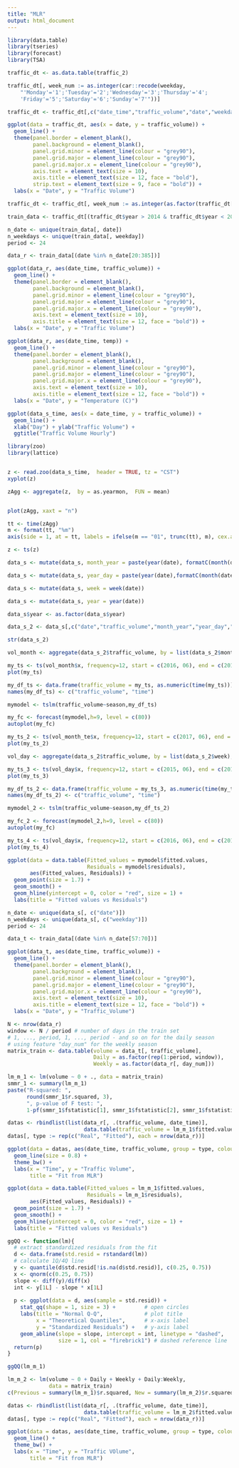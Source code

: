 ```yaml
---
title: "MLR"
output: html_document
---
```


```r
library(data.table)
library(tseries)
library(forecast)
library(TSA)
```

```r
traffic_dt <- as.data.table(traffic_2)

traffic_dt[, week_num := as.integer(car::recode(weekday,
    "'Monday'='1';'Tuesday'='2';'Wednesday'='3';'Thursday'='4';
    'Friday'='5';'Saturday'='6';'Sunday'='7'"))]

traffic_dt <- traffic_dt[,c("date_time","traffic_volume","date","weekday","year","temp")]
```

```r
ggplot(data = traffic_dt, aes(x = date, y = traffic_volume)) +
  geom_line() + 
  theme(panel.border = element_blank(),
        panel.background = element_blank(),
        panel.grid.minor = element_line(colour = "grey90"),
        panel.grid.major = element_line(colour = "grey90"),
        panel.grid.major.x = element_line(colour = "grey90"),
        axis.text = element_text(size = 10),
        axis.title = element_text(size = 12, face = "bold"),
        strip.text = element_text(size = 9, face = "bold")) +
  labs(x = "Date", y = "Traffic Volume")
```
```r
traffic_dt <- traffic_dt[, week_num := as.integer(as.factor(traffic_dt[, weekday]))]
```

```r
train_data <- traffic_dt[(traffic_dt$year > 2014 & traffic_dt$year < 2018)]

n_date <- unique(train_data[, date])
n_weekdays <- unique(train_data[, weekday])
period <- 24

data_r <- train_data[(date %in% n_date[20:385])]
```

```r
ggplot(data_r, aes(date_time, traffic_volume)) +
  geom_line() +
  theme(panel.border = element_blank(),
        panel.background = element_blank(),
        panel.grid.minor = element_line(colour = "grey90"),
        panel.grid.major = element_line(colour = "grey90"),
        panel.grid.major.x = element_line(colour = "grey90"),
        axis.text = element_text(size = 10),
        axis.title = element_text(size = 12, face = "bold")) +
  labs(x = "Date", y = "Traffic Volume")
```

```r
ggplot(data_r, aes(date_time, temp)) +
  geom_line() +
  theme(panel.border = element_blank(),
        panel.background = element_blank(),
        panel.grid.minor = element_line(colour = "grey90"),
        panel.grid.major = element_line(colour = "grey90"),
        panel.grid.major.x = element_line(colour = "grey90"),
        axis.text = element_text(size = 10),
        axis.title = element_text(size = 12, face = "bold")) +
  labs(x = "Date", y = "Temperature (C)")
```



```r
ggplot(data_s_time, aes(x = date_time, y = traffic_volume)) +
  geom_line() +
  xlab("Day") + ylab("Traffic Volume") +
  ggtitle("Traffic Volume Hourly")
```

```r
library(zoo)
library(lattice)


z <- read.zoo(data_s_time,  header = TRUE, tz = "CST")
xyplot(z)

zAgg <- aggregate(z,  by = as.yearmon,  FUN = mean)


plot(zAgg, xaxt = "n")

tt <- time(zAgg)
m <- format(tt, "%m")
axis(side = 1, at = tt, labels = ifelse(m == "01", trunc(tt), m), cex.axis = .7)
```

```r
z <- ts(z)
```

```r
data_s <- mutate(data_s, month_year = paste(year(date), formatC(month(date), width = 2, flag = "0")))

data_s <- mutate(data_s, year_day = paste(year(date),formatC(month(date), width = 2, flag = "0"), formatC(day(date),width = 2, flag = "0")))

data_s <- mutate(data_s, week = week(date))

data_s <- mutate(data_s, year = year(date))

data_s$year <- as.factor(data_s$year)

data_s_2 <- data_s[,c("date","traffic_volume","month_year","year_day","week","year")]

str(data_s_2)
```
```r
vol_month <- aggregate(data_s_2$traffic_volume, by = list(data_s_2$month_year), FUN = function(x) mean(x, na.rm=T))

my_ts <- ts(vol_month$x, frequency=12, start = c(2016, 06), end = c(2017, 06))
plot(my_ts)
```
```r
my_df_ts <- data.frame(traffic_volume = my_ts, as.numeric(time(my_ts)))
names(my_df_ts) <- c("traffic_volume", "time")

mymodel <- tslm(traffic_volume~season,my_df_ts)

my_fc <- forecast(mymodel,h=9, level = c(80))
autoplot(my_fc)

my_ts_2 <- ts(vol_month_te$x, frequency=12, start = c(2017, 06), end = c(2018, 03))
plot(my_ts_2)
```

```r
vol_day <- aggregate(data_s_2$traffic_volume, by = list(data_s_2$week), FUN = function(x) mean(x, na.rm=T))

my_ts_3 <- ts(vol_day$x, frequency=12, start = c(2015, 06), end = c(2017, 06))
plot(my_ts_3)

my_df_ts_2 <- data.frame(traffic_volume = my_ts_3, as.numeric(time(my_ts_3)))
names(my_df_ts_2) <- c("traffic_volume", "time")

mymodel_2 <- tslm(traffic_volume~season,my_df_ts_2)

my_fc_2 <- forecast(mymodel_2,h=9, level = c(80))
autoplot(my_fc)

my_ts_4 <- ts(vol_day$x, frequency=12, start = c(2016, 06), end = c(2018, 03))
plot(my_ts_4)
```

```r
ggplot(data = data.table(Fitted_values = mymodel$fitted.values,
                         Residuals = mymodel$residuals),
       aes(Fitted_values, Residuals)) +
  geom_point(size = 1.7) +
  geom_smooth() +
  geom_hline(yintercept = 0, color = "red", size = 1) +
  labs(title = "Fitted values vs Residuals")
```
```r

n_date <- unique(data_s[, c("date")])
n_weekdays <- unique(data_s[, c("weekday")])
period <- 24
```

```r
data_t <- train_data[(date %in% n_date[57:70])]

ggplot(data_t, aes(date_time, traffic_volume)) +
  geom_line() +
  theme(panel.border = element_blank(),
        panel.background = element_blank(),
        panel.grid.minor = element_line(colour = "grey90"),
        panel.grid.major = element_line(colour = "grey90"),
        panel.grid.major.x = element_line(colour = "grey90"),
        axis.text = element_text(size = 10),
        axis.title = element_text(size = 12, face = "bold")) +
  labs(x = "Date", y = "Traffic_Volume")
```
```r
N <- nrow(data_r)
window <- N / period # number of days in the train set
# 1, ..., period, 1, ..., period - and so on for the daily season 
# using feature "day_num" for the weekly season
matrix_train <- data.table(volume = data_t[, traffic_volume],
                           Daily = as.factor(rep(1:period, window)),
                           Weekly = as.factor(data_r[, day_num]))
```
```r
lm_m_1 <- lm(volume ~ 0 + ., data = matrix_train)
smmr_1 <- summary(lm_m_1)
paste("R-squared: ",
      round(smmr_1$r.squared, 3),
      ", p-value of F test: ",
      1-pf(smmr_1$fstatistic[1], smmr_1$fstatistic[2], smmr_1$fstatistic[3]))
```
```r
datas <- rbindlist(list(data_r[, .(traffic_volume, date_time)],
                        data.table(traffic_volume = lm_m_1$fitted.values, data_time = data_r[, date_time])))
datas[, type := rep(c("Real", "Fitted"), each = nrow(data_r))]

ggplot(data = datas, aes(date_time, traffic_volume, group = type, colour = type)) +
  geom_line(size = 0.8) +
  theme_bw() +
  labs(x = "Time", y = "Traffic Volume",
       title = "Fit from MLR")
```
```r
ggplot(data = data.table(Fitted_values = lm_m_1$fitted.values,
                         Residuals = lm_m_1$residuals),
       aes(Fitted_values, Residuals)) +
  geom_point(size = 1.7) +
  geom_smooth() +
  geom_hline(yintercept = 0, color = "red", size = 1) +
  labs(title = "Fitted values vs Residuals")
```
```r
ggQQ <- function(lm){
  # extract standardized residuals from the fit
  d <- data.frame(std.resid = rstandard(lm))
  # calculate 1Q/4Q line
  y <- quantile(d$std.resid[!is.na(d$std.resid)], c(0.25, 0.75))
  x <- qnorm(c(0.25, 0.75))
  slope <- diff(y)/diff(x)
  int <- y[1L] - slope * x[1L]
  
  p <- ggplot(data = d, aes(sample = std.resid)) +
    stat_qq(shape = 1, size = 3) +         # open circles
    labs(title = "Normal Q-Q",             # plot title
         x = "Theoretical Quantiles",      # x-axis label
         y = "Standardized Residuals") +   # y-axis label
    geom_abline(slope = slope, intercept = int, linetype = "dashed",
                size = 1, col = "firebrick1") # dashed reference line
  return(p)
}
```
```r
ggQQ(lm_m_1)
```
```r
lm_m_2 <- lm(volume ~ 0 + Daily + Weekly + Daily:Weekly,
             data = matrix_train)
c(Previous = summary(lm_m_1)$r.squared, New = summary(lm_m_2)$r.squared)
```
```r
datas <- rbindlist(list(data_r[, .(traffic_volume, date_time)],
                        data.table(traffic_volume = lm_m_2$fitted.values, data_time = data_r[, date_time])))
datas[, type := rep(c("Real", "Fitted"), each = nrow(data_r))]

ggplot(data = datas, aes(date_time, traffic_volume, group = type, colour = type)) +
  geom_line() +
  theme_bw() +
  labs(x = "Time", y = "Traffic VOlume",
       title = "Fit from MLR")
```
